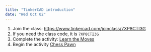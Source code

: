 ```yaml
---
title: "TinkerCAD introduction"
date: "Wed Oct 02"
---
```



1. Join the class: [https://www.tinkercad.com/joinclass/7XP8CTI3G](https://www.tinkercad.com/joinclass/7XP8CTI3G)
2. If you need the class code, it is `7XP8CTI3G`
3. Complete the activity: [Learn the Moves](https://www.tinkercad.com/classrooms/i0m9oa83tuE/activities/kzKzd0cVtGn)
4. Begin the activity [Chess Pawn](https://www.tinkercad.com/classrooms/i0m9oa83tuE/activities/kvkVPkWeYwE)


